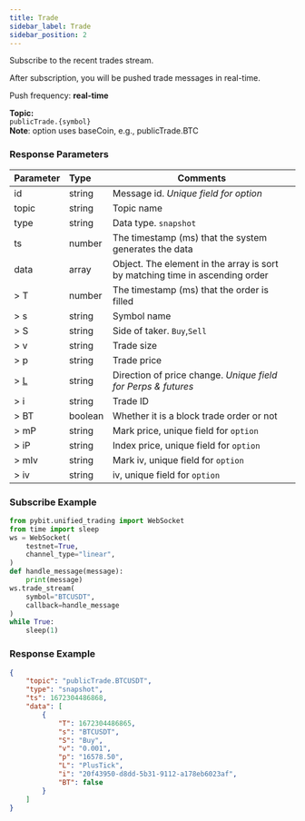 ```yaml
---
title: Trade
sidebar_label: Trade
sidebar_position: 2
---
```


Subscribe to the recent trades stream.

After subscription, you will be pushed trade messages in real-time.

Push frequency: **real-time**

**Topic:**<br/>
`publicTrade.{symbol}`<br/>
**Note**: option uses baseCoin, e.g., publicTrade.BTC

### Response Parameters
| Parameter | Type | Comments|
|:----- |:-----|----- |
|id |string |Message id. _Unique field for option_ |
|topic |string |Topic name |
|type |string |Data type. `snapshot` |
|ts |number |The timestamp (ms) that the system generates the data |
|data |array |Object. The element in the array is sort by matching time in ascending order |
|> T |number |The timestamp (ms) that the order is filled |
|> s |string |Symbol name  |
|> S |string |Side of taker. `Buy`,`Sell` |
|> v |string |Trade size |
|> p |string |Trade price |
|> [L](../../enum#tickdirection) |string |Direction of price change. _Unique field for Perps & futures_|
|> i |string |Trade ID |
|> BT |boolean |Whether it is a block trade order or not|
|> mP |string |Mark price, unique field for `option`|
|> iP |string |Index price, unique field for `option`|
|> mIv |string |Mark iv, unique field for `option`|
|> iv |string |iv, unique field for `option`|

### Subscribe Example

```python
from pybit.unified_trading import WebSocket
from time import sleep
ws = WebSocket(
    testnet=True,
    channel_type="linear",
)
def handle_message(message):
    print(message)
ws.trade_stream(
    symbol="BTCUSDT",
    callback=handle_message
)
while True:
    sleep(1)
```

### Response Example

```json
{
    "topic": "publicTrade.BTCUSDT",
    "type": "snapshot",
    "ts": 1672304486868,
    "data": [
        {
            "T": 1672304486865,
            "s": "BTCUSDT",
            "S": "Buy",
            "v": "0.001",
            "p": "16578.50",
            "L": "PlusTick",
            "i": "20f43950-d8dd-5b31-9112-a178eb6023af",
            "BT": false
        }
    ]
}
```
